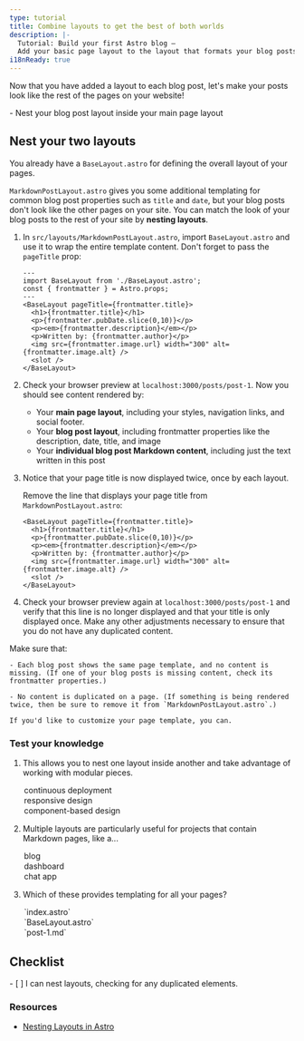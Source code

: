 ```yaml
---
type: tutorial
title: Combine layouts to get the best of both worlds
description: |-
  Tutorial: Build your first Astro blog —
  Add your basic page layout to the layout that formats your blog posts
i18nReady: true
---
```




Now that you have added a layout to each blog post, let's make your posts look like the rest of the pages on your website!

<PreCheck>
  - Nest your blog post layout inside your main page layout
</PreCheck>

## Nest your two layouts

You already have a `BaseLayout.astro` for defining the overall layout of your pages. 

`MarkdownPostLayout.astro` gives you some additional templating for common blog post properties such as `title` and `date`, but your blog posts don't look like the other pages on your site. You can match the look of your blog posts to the rest of your site by **nesting layouts**.


1. In `src/layouts/MarkdownPostLayout.astro`, import `BaseLayout.astro` and use it to wrap the entire template content. Don't forget to pass the `pageTitle` prop:

    ```astro title="src/layouts/MarkdownPostLayout.astro" ins={2,5,12}
    ---
    import BaseLayout from './BaseLayout.astro';
    const { frontmatter } = Astro.props;
    ---
    <BaseLayout pageTitle={frontmatter.title}>
      <h1>{frontmatter.title}</h1>
      <p>{frontmatter.pubDate.slice(0,10)}</p>
      <p><em>{frontmatter.description}</em></p>
      <p>Written by: {frontmatter.author}</p>
      <img src={frontmatter.image.url} width="300" alt={frontmatter.image.alt} />
      <slot />
    </BaseLayout>
    ```

2. Check your browser preview at `localhost:3000/posts/post-1`. Now you should see content rendered by:

    - Your **main page layout**, including your styles, navigation links, and social footer.
    - Your **blog post layout**, including frontmatter properties like the description, date, title, and image
    - Your **individual blog post Markdown content**, including just the text written in this post

3. Notice that your page title is now displayed twice, once by each layout.

    Remove the line that displays your page title from `MarkdownPostLayout.astro`:

    ```astro title="src/layouts/MarkdownPostLayout.astro" del={2}
    <BaseLayout pageTitle={frontmatter.title}>
      <h1>{frontmatter.title}</h1>
      <p>{frontmatter.pubDate.slice(0,10)}</p>
      <p><em>{frontmatter.description}</em></p>
      <p>Written by: {frontmatter.author}</p>
      <img src={frontmatter.image.url} width="300" alt={frontmatter.image.alt} />
      <slot />
    </BaseLayout>
    ```

5. Check your browser preview again at `localhost:3000/posts/post-1` and verify that this line is no longer displayed and that your title is only displayed once. Make any other adjustments necessary to ensure that you do not have any duplicated content.


  Make sure that:

    - Each blog post shows the same page template, and no content is missing. (If one of your blog posts is missing content, check its frontmatter properties.)

    - No content is duplicated on a page. (If something is being rendered twice, then be sure to remove it from `MarkdownPostLayout.astro`.)

    If you'd like to customize your page template, you can.




<Box icon="question-mark">

### Test your knowledge

1. This allows you to nest one layout inside another and take advantage of working with modular pieces.

    <MultipleChoice>
      <Option>
        continuous deployment
      </Option>
      <Option>
        responsive design
      </Option>
      <Option isCorrect>
        component-based design
      </Option>
    </MultipleChoice>

2. Multiple layouts are particularly useful for projects that contain Markdown pages, like a...

    <MultipleChoice>
      <Option isCorrect>
        blog
      </Option>
      <Option>
        dashboard
      </Option>
      <Option>
        chat app
      </Option>
    </MultipleChoice>

3. Which of these provides templating for all your pages?

    <MultipleChoice>
      <Option>
        `index.astro`
      </Option>
      <Option isCorrect>
        `BaseLayout.astro`
      </Option>
      <Option>
        `post-1.md`
      </Option>
    </MultipleChoice>
</Box>

<Box icon="check-list">

## Checklist

<Checklist>
- [ ] I can nest layouts, checking for any duplicated elements.
</Checklist>
</Box>

### Resources

- [Nesting Layouts in Astro](/en/core-concepts/layouts/#nesting-layouts)
